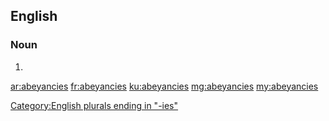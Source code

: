 ==English==

===Noun===
{{head|en|noun plural form}}

# {{plural of|abeyancy|lang=en}}

[[Category:English plurals ending in "-ies"]]

[[ar:abeyancies]]
[[fr:abeyancies]]
[[ku:abeyancies]]
[[mg:abeyancies]]
[[my:abeyancies]]